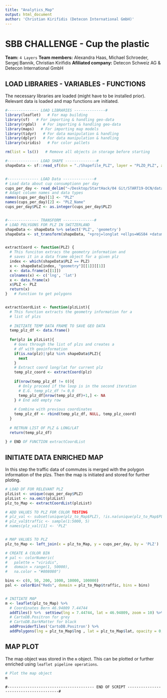 ```yaml
---
title: "Analytics_Map"
output: html_document
author: 'Christian Kirifidis (Detecon International GmbH)' 
---
```


# SBB CHALLENGE - Cup the plastic

**Team:** `4 Layers`
**Team members:** Alexandra Haas, Michael Schroeder, Sergej Bannik, Christian Kirifidis
**Afiliated company:** Detecon Schweiz AG & Detecon International GmbH

## LOAD LIBRARIES - VARIABLES - FUNCTIONS

The necessary libraries are loaded (might have to be installed prior). Relevant data is loaded and map functions are initiated. 

```r
#-------------- LOAD LIBRARIES --------------#
library(leaflet)   # For map building
library(sf)   # For importing & handling geo-data
library(rgdal)   # For importing & handling geo-data
library(maps)   # For importing map models
library(tidyr)   # For data manipulation & handling
library(dplyr)   # For data manipulation & handling
library(viridis)   # For color pallets

rm(list = ls())   # Remove all objects in storage before starting

#-------------- LOAD SHAPE --------------#
shapeData <- sf::read_sf(dsn = "./Shapefile_PLZ", layer = "PLZO_PLZ", as_tibble = F)


#-------------- LOAD Data --------------#
# Load data about cup consumptionn per day
cups_per_day <- read_delim("~/Desktop/StartHack/04 Git/START19-DCN/data_analysis/cups_per_day.tsv", "\t", escape_double = FALSE, col_types = cols(`PLZ To` = col_number()), trim_ws = TRUE)
# Adapt column names and data types
names(cups_per_day)[1] <- "PLZ"
names(cups_per_day)[2] <- "PLZ_Name"
cups_per_day$PLZ <- as.integer(cups_per_day$PLZ)


#-------------- TRANSFORM --------------#
# LOAD POLYGONS FOR PLZ IN SWITZERLAND
shapeData <- shapeData %>% select('PLZ', 'geometry')
shapeData <- st_transform(shapeData, "+proj=longlat +ellps=WGS84 +datum=WGS84")


extractCoord <- function(PLZ) {
  # This funciton extracs the geometry information and
  # saves it in a data frame object for a given plz
  index <- which(shapeData$PLZ == PLZ)
  x <- shapeData[index, "geometry"][[1]][[1]]
  x <- data.frame(x[[1]])
  colnames(x) <- c('lng', 'lat')
  x <- data.frame(x)
  x$PLZ <- PLZ
  return(x)
}   # Function to get polygons


extractCoordList <- function(plzList){
  # This function extracts the geometry information for a 
  # list of plzs
  
  # INITZATE TEMP DATA FRAME TO SAVE GEO DATA
  temp_plz_df <- data.frame()
  
  for(plz in plzList){
    # Goes through the list of plzs and creates a
    # df with geoinformation
    if(is.na(plz)|!plz %in% shapeData$PLZ){
      next
    }
    # Extract coord long/lat for current plz
    temp_plz_coord <- extractCoord(plz)
    
    if(nrow(temp_plz_df != 0)){
      # Only proceed if the loop is in the second iteration
      # E.G. temp_plz_df != 0,0
      temp_plz_df[nrow(temp_plz_df)+1,] <- NA
    } # End add empty row
    
    # Combine with previous coordinates
    temp_plz_df <- rbind(temp_plz_df, NULL, temp_plz_coord)
  }
  
  # RETRUN LIST OF PLZ & LONG/LAT
  return(temp_plz_df)
  
} # END OF FUNCTION extractCoordList
```




## INITIATE DATA ENRICHED MAP 

In this step the traffic data of commutes is merged with the polygon information of the plzs. Then the map is initiated and stored for further ploting. 

```r
# LOAD DF FOR RELEVANT PLZ
plzList <- unique(cups_per_day$PLZ)
plzList <- na.omit(plzList)
plz_to_Map <- extractCoordList(plzList)

# ADD VALUES TO PLZ FOR COLOR TESTING
# plz_val <- subset(unique(plz_to_Map$PLZ), !is.na(unique(plz_to_Map$PLZ))) %>% data.frame()
# plz_val$traffic <- sample(1:5000, 5)
# names(plz_val)[1] <- 'PLZ'


# MAP VALUES TO PLZ
plz_to_Map <- left_join(x = plz_to_Map, y = cups_per_day, by = 'PLZ')

# CREATE A COLOR BIN
# pal <- colorNumeric(
#   palette = "viridis",
#   domain = range(1, 50000),
#   na.color = "#808080")

bins <- c(0, 50, 200, 1000, 10000, 100000)
pal <- colorBin("Reds", domain = plz_to_Map$traffic, bins = bins)


# INITIATE MAP
m <- leaflet(plz_to_Map) %>%
  # Coordinates Bern 46.94809 7.44744
  addTiles() %>%  setView(lng = 7.44744, lat = 46.94809, zoom = 10) %>%
  # CartoDB.Positron for grey
  # CartoDB.DarkMatter for black
  addProviderTiles('CartoDB.Positron') %>% 
  addPolygons(lng = plz_to_Map$lng , lat = plz_to_Map$lat, opacity = 0, fillOpacity = 0.8, smoothFactor = 0, color = ~pal(na.omit(unique(bins)))) %>% addLegend("bottomright", pal = pal, values = bins, title = "Number of Cups", opacity = 1)
```


## MAP PLOT

The map object was stored in the `m` object. This can be plotted or further enriched using `leaflet pipeline operations`. 

```r
# Plot the map object
m
```



`#--------------------------------------- END OF SCRIPT ---------------------------------------#` 


